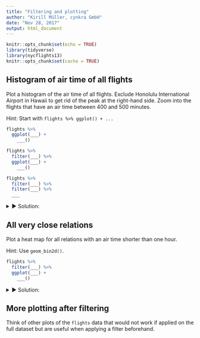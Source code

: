 ```yaml
---
title: "Filtering and plotting"
author: "Kirill Müller, cynkra GmbH"
date: "Nov 28, 2017"
output: html_document
---
```


```r
knitr::opts_chunk$set(echo = TRUE)
library(tidyverse)
library(nycflights13)
knitr::opts_chunk$set(cache = TRUE)
```

## Histogram of air time of all flights

Plot a histogram of the air time of all flights. Exclude Honolulu International Airport in Hawaii to get rid of the peak at the right-hand side. Zoom into the flights that have an air time between 400 and 500 minutes.

Hint: Start with `flights %>% ggplot() + ...`

```r
flights %>% 
  ggplot(___) +
    ___()

flights %>% 
  filter(___) %>%
  ggplot(___) +
    ___()

flights %>% 
  filter(___) %>%
  filter(___) %>%
  ___
```

<details>
<summary>&#x25BA; Solution:</summary>
```r
flights %>%
  ggplot() +
  geom_histogram(
    aes(x = air_time),
    na.rm = TRUE,
    binwidth = 15
  )
```

```r
flights %>%
  filter(dest != "HNL") %>%
  ggplot() +
  geom_histogram(
    aes(x = air_time),
    na.rm = TRUE,
    binwidth = 15
  )
```

```r
flights %>%
  filter(dest != "HNL") %>%
  filter(between(air_time, 400, 500)) %>%
  ggplot() +
  geom_histogram(
    aes(x = air_time),
    na.rm = TRUE,
    binwidth = 10
  )
```
</details>

## All very close relations

Plot a heat map for all relations with an air time shorter than one hour.

Hint: Use `geom_bin2d()`.

```r
flights %>% 
  filter(___) %>%
  ggplot(___) +
    ___()
```

<details>
<summary>&#x25BA; Solution:</summary>
```r
flights %>%
  filter(air_time < 60) %>%
  ggplot() +
  geom_bin2d(aes(origin, dest))
```
</details>

## More plotting after filtering

Think of other plots of the `flights` data that would not work if applied on the full dataset but are useful when applying a filter beforehand.
